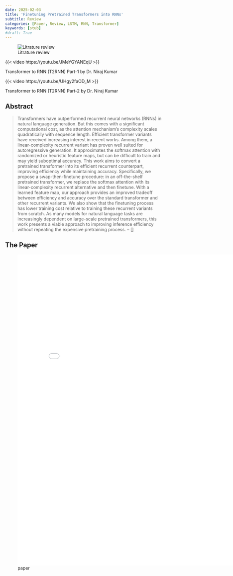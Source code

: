 ```yaml
---
date: 2025-02-03
title: 'Finetuning Pretrained Transformers into RNNs'
subtitle: Review
categories: [Paper, Review, LSTM, RNN, Transformer]
keywords: [stub]
#draft: True
---
```


![Litrature review](./cover.jpg){.column-margin}

::: {#vid-01 .column-margin}
{{< video  https://youtu.be/JMeYGYANEqU >}}

Transformer to RNN (T2RNN) Part-1 by Dr. Niraj Kumar

:::

::: {#vid-02 .column-margin}
{{< video  https://youtu.be/UHgy2faOD_M >}}

Transformer to RNN (T2RNN) Part-2 by Dr. Niraj Kumar
:::


## Abstract

> Transformers have outperformed recurrent neural networks (RNNs) in natural language generation. But this comes with a significant computational cost, as the attention mechanism’s complexity scales quadratically with sequence length. Efficient transformer variants have received increasing interest in recent works. Among them, a linear-complexity recurrent variant has proven well suited for autoregressive generation. It approximates the softmax attention with randomized or heuristic feature maps, but can be difficult to train and may yield suboptimal accuracy. This work aims to convert a pretrained transformer into its efficient recurrent counterpart, improving efficiency while maintaining accuracy. Specifically, we propose a swap-then-finetune procedure: in an off-the-shelf pretrained transformer, we replace the softmax attention with its linear-complexity recurrent alternative and then finetune. With a learned feature map, our approach provides an improved tradeoff between efficiency and accuracy over the standard transformer and other recurrent variants.
> We also show that the finetuning process has lower training cost relative to training these recurrent variants from scratch. As many models for natural language tasks are increasingly dependent on large-scale pretrained transformers, this work presents a viable approach to improving inference efficiency without repeating the expensive pretraining process. -- []



## The Paper

![paper](./paper.pdf){.col-page width=800px height=1000px group="slides"}
